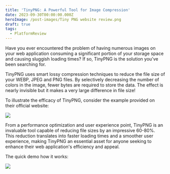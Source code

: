 ```yaml
---
title: 'TinyPNG: A Powerful Tool for Image Compression'
date: 2023-09-30T00:00:00.000Z
heroImage: /post-images/Tiny PNG website review.png
draft: true
tags:
  - PlatformReview
---
```


Have you ever encountered the problem of having numerous images on your web application consuming a significant portion of your storage space and causing sluggish loading times? If so, TinyPNG is the solution you've been searching for.

TinyPNG uses smart lossy compression techniques to reduce the file size of your WEBP, JPEG and PNG files. By selectively decreasing the number of colors in the image, fewer bytes are required to store the data. The effect is nearly invisible but it makes a very large difference in file size!

To illustrate the efficacy of TinyPNG, consider the example provided on their official website:

![](/post-images/tiny-example.png)

From a performance optimization and user experience point, TinyPNG is an invaluable tool capable of reducing file sizes by an impressive 60-80%. This reduction translates into faster loading times and a smoother user experience, making TinyPNG an essential asset for anyone seeking to enhance their web application's efficiency and appeal.

The quick demo how it works: 

![](/post-images/tiny-animation.gif)
